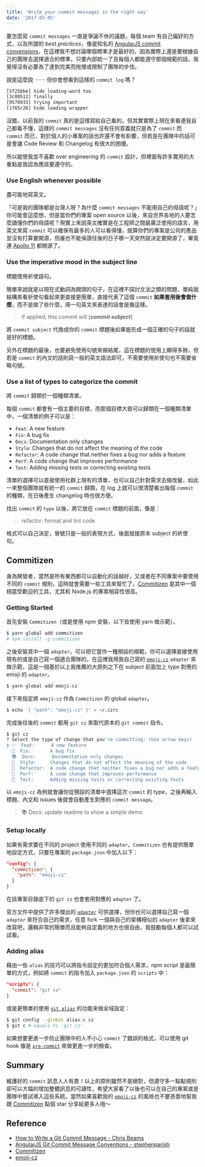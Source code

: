 ```yaml
---
title: 'Write your commit messages in the right way'
date: '2017-03-05'
---
```


要怎麼寫 `commit messages` 一直是爭論不休的議題，每個 team 有自己偏好的方式，以及所謂的 _best practices_，像是知名的 [AngularJS commit convensions](https://gist.github.com/stephenparish/9941e89d80e2bc58a153)，在這裡我不想討論哪個標準才是最好的，因為實際上還是要根據自己的團隊去選擇適合的標準，只要內部統一了且每個人都能遵守那個規範的話，我覺得沒有必要為了達到完美而拖慢或限制了團隊的步伐。

說是這麼說 ⋯⋯ 但你會想看到這樣的 `commit log` 嗎？

```bash
[5f25bbe] hide loading-word too
[3c80512] finally
[9578933] trying important
[1f65c26] hide loading wrapper
```

沒錯，以前我的 `commit` 真的是這樣寫給自己看的，但其實實際上現在來看連我自己都看不懂，這樣的 `commit messages` 沒有任何意義就只是為了 `commit` 而 `commit` 而已，對於個人的小專案的話也許還不會有影響，但若是在團隊中的話可是會讓 Code Review 和 Changelog 有很大的困擾。

所以縱使我並不喜歡 over engineering 的 `commit` 設計，但裡面有許多實用的大重點是我認為應該要遵守的。

### Use English whenever possible

盡可能地寫英文。

「可是我的團隊都是台灣人呀？為什麼 `commit messages` 不能用自己的母語呢？」你可能會這麼想，但是當你們的專案 open source 以後，來自世界各地的人要怎麼讀懂你們的母語呢？現實上來說英文確實是在工程師之間最廣泛使用的語言，用英文來寫 `commit` 可以確保有最多的人可以看得懂，就算你們的專案是公司的產品並沒有打算要開源，但誰也不能保證往後的日子哪一天突然就決定要開源了，畢竟連 [Apollo 11](https://github.com/chrislgarry/Apollo-11) 都開源了。

### Use the imperative mood in the subject line

標題使用祈使語句。

簡單來說就是以現在式動詞為開頭的句子，在這裡不探討文法之類的問題，單純就結構來看祈使句看起來更直接更簡單，直接代表了這個 `commit` **如果套用後會做什麼**，而不是做了些什麼，用一句英文來表達的話會是像這樣。

> If applied, this commit will [_**commit subject**_]

將 `commit subject` 代換成你的 `commit` 標題後如果能形成一個正確的句子的話就是好的標題。

另外在標題的最後，也要避免使用句號來做結尾，這在標題的使用上顯得多餘，但若是 `commit` 的內文的話則寫一般的英文語法即可，不需要使用祈使句也不需要省略句號。

### Use a list of types to categorize the commit

將 `commit` 歸類於一個種類清單。

每個 `commit` 都會有一個主要的目標，而那個目標大致可以歸類在一個種類清單中，一個清單的例子可以是：

- `Feat`: A new feature
- `Fix`: A bug fix
- `Docs`: Documentation only changes
- `Style`: Changes that do not affect the meaning of the code
- `Refactor`: A code change that neither fixes a bug nor adds a feature
- `Perf`: A code change that improves performance
- `Test`: Adding missing tests or correcting existing tests

清單的選擇可以直接使用社群上現有的清單，也可以自己針對需求去做改變，如此一來整個團隊就有統一的 `commit` 歸類，在 log 上就可以很清楚看出每個 `commit` 的種類，在日後產生 changelog 時也很方便。

找出 `commit` 的 `type` 以後，將它放在 `commit` 標題的前面，像是：

> refactor: format and lint code

格式可以自己決定，冒號只是一般的表現方式，後面就接原本 subject 的祈使句。

## Commitizen

身為開發者，當然是所有東西都可以自動化的話越好，又或者在不同專案中要使用不同的 `commit` 規則，這時就會需要一些工具來幫忙了。[Commitizen](https://github.com/commitizen/cz-cli) 是其中一個相當受歡迎的工具，尤其和 Node.js 的專案相容性很高。

### Getting Started

首先安裝 `Commitizen`（或是使用 npm 安裝，以下皆使用 yarn 做示範）。

```sh
$ yarn global add commitizen
# npm install -g commitizen
```

之後安裝其中一個 `adapter`，可以把它當作一種預設的規範，你可以選擇直接使用現有的或是自己寫一個適合團隊的，在這裡我用我自己寫的 [`emoji-cz`](https://github.com/kevin940726/emoji-cz) `adapter` 來做示範，這是一個基於以上我推薦的大原則之下在 subject 前面加上 type 對應的 emoji 的 `adapter`。

```sh
$ yarn global add emoji-cz
```

接下來指定將 `emoji-cz` 作為 `Commitizen` 的 global `adapter`。

```sh
$ echo '{ "path": "emoji-cz" }' > ~/.czrc
```

完成後往後的 `commit` 都用 `git cz` 來取代原本的 `git commit` 指令。

```sh
$ git cz
? Select the type of change that you're committing: (Use arrow keys)
❯ ✨  Feat:      A new feature
  🐛  Fix:       A bug fix
  📚  Docs:      Documentation only changes
  🎨  Style:     Changes that do not affect the meaning of the code
  🔨  Refactor:  A code change that neither fixes a bug nor adds a feature
  🚀  Perf:      A code change that improves performance
  🚨  Test:      Adding missing tests or correcting existing tests
```

以 `emoji-cz` 為例就會讓你從預設的清單中選擇這次 `commit` 的 type，之後再輸入標題、內文和 issues 後就會自動產生對應的 `commit message`。

> 📚 Docs: update readme to show a simple demo

### Setup locally

如果有需求要在不同的 project 使用不同的 `adapter`，`Commitizen` 也有提供簡單地設定方式，只要在專案的 `package.json` 中加入以下：

```json
"config": {
  "commitizen": {
    "path": "emoji-cz"
  }
}
```

在該專案目錄底下的 `git cz` 也會套用對應的 `adapter` 了。

官方文件中提供了許多傑出的 [`adapter`](https://github.com/commitizen/cz-cli#adapters) 可供選擇，但你也可以選擇自己寫一個 `adapter` 來符合自己的需求，任意 fork 一個與自己的架構相似的 `adapter` 後拿來改寫吧，邏輯非常的簡單而且能夠自定義的地方也很自由，我鼓勵每個人都可以試試看。

### Adding alias

藉由一些 `alias` 的技巧可以將指令設定的更加符合個人需求，npm script 是最簡單的方式，例如將 `commit` 的指令加入 `package.json` 的 `scripts` 中：

```json
"scripts": {
  "commit": "git cz"
}
```

或是更簡單的使用 [`git alias`](https://git-scm.com/book/zh-tw/v1/Git-%E5%9F%BA%E7%A4%8E-%E6%8F%90%E7%A4%BA%E5%92%8C%E6%8A%80%E5%B7%A7#Git-命令別名) 的功能來做全域設定：

```sh
$ git config --global alias.c cz
$ git c # equals to 'git cz'
```

如果想要更進一步防止團隊中的人不小心 `commit` 了錯誤的格式，可以使用 git hook 像是 [`pre-commit`](https://github.com/observing/pre-commit) 來做更進一步的檢查。

## Summary

維護好的 `commit` 訊息人人有責！以上的原則雖然不是絕對，但遵守多一點點規則卻可以大幅的增加整體訊息的可讀性，希望大家看了以後也可以在自己的專案或是團隊中嘗試導入這些系統。當然如果喜歡我的 [`emoji-cz`](https://github.com/kevin940726/emoji-cz) 的風格也不要吝嗇地幫我跟 [Commitizen](https://github.com/commitizen/cz-cli) 點個 star 分享給更多人哦～

## Reference

- [How to Write a Git Commit Message - Chris Beams](https://chris.beams.io/posts/git-commit/)
- [AngularJS Git Commit Message Conventions - stephenparish](https://gist.github.com/stephenparish/9941e89d80e2bc58a153)
- [Commitizen](https://github.com/commitizen/cz-cli)
- [emoji-cz](https://github.com/kevin940726/emoji-cz)
